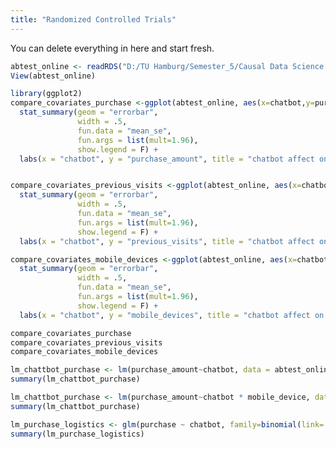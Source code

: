 ```yaml
---
title: "Randomized Controlled Trials"
---
```


::: callout-note
You can delete everything in here and start fresh.
:::
```R
abtest_online <- readRDS("D:/TU Hamburg/Semester_5/Causal Data Science for Business Analytics/Causal_Data_Science_Data/Causal_Data_Science_Data/abtest_online.rds")
View(abtest_online)

```

```R
library(ggplot2)
compare_covariates_purchase <-ggplot(abtest_online, aes(x=chatbot,y=purchase_amount,color = as.factor(chatbot))) +
  stat_summary(geom = "errorbar", 
               width = .5,
               fun.data = "mean_se", 
               fun.args = list(mult=1.96),
               show.legend = F) +
  labs(x = "chatbot", y = "purchase_amount", title = "chatbot affect on purchase amount")


compare_covariates_previous_visits <-ggplot(abtest_online, aes(x=chatbot,y=previous_visit,color = as.factor(chatbot))) +
  stat_summary(geom = "errorbar", 
               width = .5,
               fun.data = "mean_se", 
               fun.args = list(mult=1.96),
               show.legend = F) +
  labs(x = "chatbot", y = "previous_visits", title = "chatbot affect on previous_visits")

compare_covariates_mobile_devices <-ggplot(abtest_online, aes(x=chatbot,y=mobile_device,color = as.factor(chatbot))) +
  stat_summary(geom = "errorbar", 
               width = .5,
               fun.data = "mean_se", 
               fun.args = list(mult=1.96),
               show.legend = F) +
  labs(x = "chatbot", y = "mobile_devices", title = "chatbot affect on mobile_devices")

compare_covariates_purchase
compare_covariates_previous_visits
compare_covariates_mobile_devices 
```

```R
lm_chattbot_purchase <- lm(purchase_amount~chatbot, data = abtest_online)
summary(lm_chattbot_purchase)
```


```R
lm_chattbot_purchase <- lm(purchase_amount~chatbot * mobile_device, data = abtest_online)
summary(lm_chattbot_purchase)
```
```R
lm_purchase_logistics <- glm(purchase ~ chatbot, family=binomial(link='logit'), abtest_online)
summary(lm_purchase_logistics)


```


